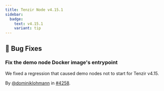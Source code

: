 ```yaml
---
title: Tenzir Node v4.15.1
sidebar:
  badge:
    text: v4.15.1
    variant: tip
---
```


## 🐛 Bug Fixes

### Fix the demo node Docker image's entrypoint

We fixed a regression that caused demo nodes not to start for Tenzir v4.15.

By [@dominiklohmann](https://github.com/dominiklohmann) in [#4258](https://github.com/tenzir/tenzir/pull/4258).
